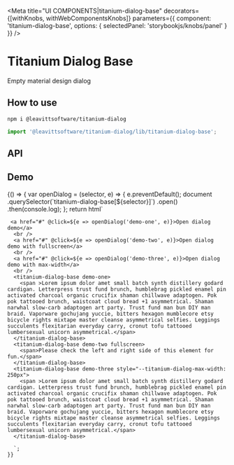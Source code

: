 
<Meta
  title="UI COMPONENTS|titanium-dialog-base"
  decorators={[withKnobs, withWebComponentsKnobs]}
  parameters={{ component: 'titanium-dialog-base', options: { selectedPanel: 'storybookjs/knobs/panel' } }}
/>

# Titanium Dialog Base

Empty material design dialog

## How to use

```bash
npm i @leavittsoftware/titanium-dialog
```

```js
import '@leavittsoftware/titanium-dialog/lib/titanium-dialog-base';
```

## API

<Props of="titanium-dialog-base" />

## Demo

<Preview withToolbar>
  <Story name="Docs">
    {() => {
       var openDialog = (selector, e) => {
        e.preventDefault();
        document
          .querySelector(`titanium-dialog-base[${selector}]`)
          .open()
          .then(console.log);
      };
      return html`
    
     <a href="#" @click=${e => openDialog('demo-one', e)}>Open dialog demo</a>
      <br />
      <a href="#" @click=${e => openDialog('demo-two', e)}>Open dialog demo with fullscreen</a>
      <br />
      <a href="#" @click=${e => openDialog('demo-three', e)}>Open dialog demo with max-width</a>
      <br />
      <titanium-dialog-base demo-one>
        <span >Lorem ipsum dolor amet small batch synth distillery godard cardigan. Letterpress trust fund brunch, humblebrag pickled enamel pin activated charcoal organic crucifix shaman chillwave adaptogen. Pok pok tattooed brunch, waistcoat cloud bread +1 asymmetrical. Shaman narwhal slow-carb adaptogen art party. Trust fund man bun DIY man braid. Vaporware gochujang yuccie, bitters hexagon mumblecore etsy bicycle rights mixtape master cleanse asymmetrical selfies. Leggings succulents flexitarian everyday carry, cronut tofu tattooed lumbersexual unicorn asymmetrical.</span>
      </titanium-dialog-base>
      <titanium-dialog-base demo-two fullscreen>
        <span>Please check the left and right side of this element for fun.</span>
      </titanium-dialog-base>
      <titanium-dialog-base demo-three style="--titanium-dialog-max-width: 250px">
        <span >Lorem ipsum dolor amet small batch synth distillery godard cardigan. Letterpress trust fund brunch, humblebrag pickled enamel pin activated charcoal organic crucifix shaman chillwave adaptogen. Pok pok tattooed brunch, waistcoat cloud bread +1 asymmetrical. Shaman narwhal slow-carb adaptogen art party. Trust fund man bun DIY man braid. Vaporware gochujang yuccie, bitters hexagon mumblecore etsy bicycle rights mixtape master cleanse asymmetrical selfies. Leggings succulents flexitarian everyday carry, cronut tofu tattooed lumbersexual unicorn asymmetrical.</span>
      </titanium-dialog-base>
       
      `;
    }}
  </Story>
</Preview>
